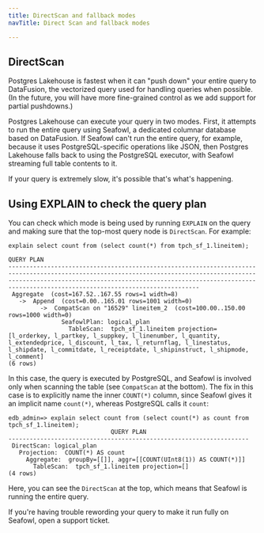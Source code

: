 ```yaml
---
title: DirectScan and fallback modes
navTitle: Direct Scan and fallback modes

---
```


<!-- ---
title: DirectScan, fallback modes, and EXPLAIN
navTitle: DirectScan
description: Lakehouse is fastest when it can "push down" your entire query to DataFusion. This explains how to check if your query is running in DirectScan mode.
--- -->

## DirectScan

Postgres Lakehouse is fastest when it can "push down" your entire query to
DataFusion, the vectorized query used for handling queries when possible. (In the
future, you will have more fine-grained control as we add support for partial pushdowns.)

Postgres Lakehouse can execute your query in two modes. First, it attempts to
run the entire query using Seafowl, a dedicated columnar database based on
DataFusion. If Seafowl can't run the entire query, for example, because it
uses PostgreSQL-specific operations like JSON, then Postgres Lakehouse falls
back to using the PostgreSQL executor, with Seafowl streaming full table
contents to it.

If your query is extremely slow, it's possible that's what's happening.

## Using EXPLAIN to check the query plan

You can check which mode is being used by running `EXPLAIN` on the query and
making sure that the top-most query node is `DirectScan`. For example:

```
explain select count from (select count(*) from tpch_sf_1.lineitem);
                                                                                                                               QUERY PLAN
------------------------------------------------------------------------------------------------------------------------------------------------------------------------------------------------------------------------------------------------------------------------
 Aggregate  (cost=167.52..167.55 rows=1 width=8)
   ->  Append  (cost=0.00..165.01 rows=1001 width=0)
         ->  CompatScan on "16529" lineitem_2  (cost=100.00..150.00 rows=1000 width=0)
               SeafowlPlan: logical_plan
                 TableScan:  tpch_sf_1.lineitem projection=[l_orderkey, l_partkey, l_suppkey, l_linenumber, l_quantity, l_extendedprice, l_discount, l_tax, l_returnflag, l_linestatus, l_shipdate, l_commitdate, l_receiptdate, l_shipinstruct, l_shipmode, l_comment]
(6 rows)
```

In this case, the query is executed by PostgreSQL, and Seafowl is involved only when scanning the table (see `CompatScan` at the bottom). 
The fix in this case is to explicitly name the inner `COUNT(*)` column, since Seafowl gives it an implicit name `count(*)`, whereas PostgreSQL calls it `count`:

```console
edb_admin=> explain select count from (select count(*) as count from tpch_sf_1.lineitem);
                             QUERY PLAN
--------------------------------------------------------------------
 DirectScan: logical_plan
   Projection:  COUNT(*) AS count
     Aggregate:  groupBy=[[]], aggr=[[COUNT(UInt8(1)) AS COUNT(*)]]
       TableScan:  tpch_sf_1.lineitem projection=[]
(4 rows)
```

Here, you can see the `DirectScan` at the top, which means that Seafowl is running the entire query.

If you're having trouble rewording your query to make it run fully on Seafowl, open a support ticket.

